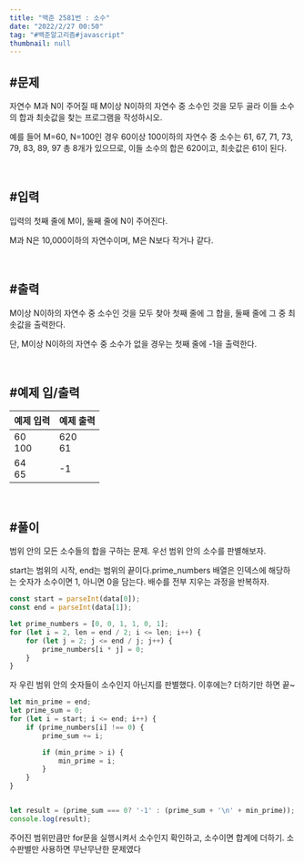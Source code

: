 ```yaml
---
title: "백준 2581번 : 소수"
date: "2022/2/27 00:50"
tag: "#백준알고리즘#javascript"
thumbnail: null
---
```


## #문제

자연수 M과 N이 주어질 때 M이상 N이하의 자연수 중 소수인 것을 모두 골라 이들 소수의 합과 최솟값을 찾는 프로그램을 작성하시오.

예를 들어 M=60, N=100인 경우 60이상 100이하의 자연수 중 소수는 61, 67, 71, 73, 79, 83, 89, 97 총 8개가 있으므로, 이들 소수의 합은 620이고, 최솟값은 61이 된다.

<br/>

## #입력

입력의 첫째 줄에 M이, 둘째 줄에 N이 주어진다.

M과 N은 10,000이하의 자연수이며, M은 N보다 작거나 같다.

<br/>

## #출력

M이상 N이하의 자연수 중 소수인 것을 모두 찾아 첫째 줄에 그 합을, 둘째 줄에 그 중 최솟값을 출력한다. 

단, M이상 N이하의 자연수 중 소수가 없을 경우는 첫째 줄에 -1을 출력한다.

<br/>

## #예제 입/출력

| 예제 입력 | 예제 출력 |
| ----- | ----- |
| 60<br/>100 | 620<br/>61 |
| 64<br/>65 | -1 |

<br/>

## #풀이

범위 안의 모든 소수들의 합을 구하는 문제. 우선 범위 안의 소수를 판별해보자.

start는 범위의 시작, end는 범위의 끝이다.prime_numbers 배열은 인덱스에 해당하는 숫자가 소수이면 1, 아니면 0을 담는다. 배수를 전부 지우는 과정을 반복하자.

```javascript
const start = parseInt(data[0]);
const end = parseInt(data[1]);

let prime_numbers = [0, 0, 1, 1, 0, 1];
for (let i = 2, len = end / 2; i <= len; i++) {
    for (let j = 2; j <= end / j; j++) {
        prime_numbers[i * j] = 0;
    }
}
```

자 우린 범위 안의 숫자들이 소수인지 아닌지를 판별했다. 이후에는? 더하기만 하면 끝~

```javascript
let min_prime = end;
let prime_sum = 0;
for (let i = start; i <= end; i++) {
    if (prime_numbers[i] !== 0) {
        prime_sum += i;

        if (min_prime > i) {
            min_prime = i;
        }
    }
}


let result = (prime_sum === 0? '-1' : (prime_sum + '\n' + min_prime));
console.log(result);
```

주어진 범위만큼만 for문을 실행시켜서 소수인지 확인하고, 소수이면 합계에 더하기. 소수판별만 사용하면 무난무난한 문제였다